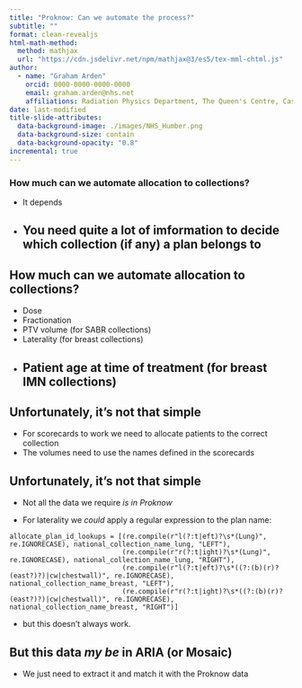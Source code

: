 ```yaml
---
title: "Proknow: Can we automate the process?"
subtitle: ""
format: clean-revealjs
html-math-method:
  method: mathjax
  url: "https://cdn.jsdelivr.net/npm/mathjax@3/es5/tex-mml-chtml.js"
author:
  - name: "Graham Arden"
    orcid: 0000-0000-0000-0000
    email: graham.arden@nhs.net
    affiliations: Radiation Physics Department, The Queen's Centre, Castle Hill Hospital
date: last-modified
title-slide-attributes:
  data-background-image: ./images/NHS_Humber.png
  data-background-size: contain
  data-background-opacity: "0.8"
incremental: true
---
```

### How much can we automate allocation to collections?
- It depends
- You need quite a lot of imformation to decide which collection (if any) a plan belongs to
---

## How much can we automate allocation to collections?

- Dose
- Fractionation
- PTV volume (for SABR collections)
- Laterality (for breast collections)
- Patient age at time of treatment (for breast IMN collections)
---



## Unfortunately, it's not that simple

- For scorecards to work we need to allocate patients to the correct collection
- The volumes need to use the names defined in the scorecards


## Unfortunately, it's not that simple
::: {.nonincremental}
- Not all the data we require _is in Proknow_

- For laterality we _could_ apply a regular expression to the plan name:

```.python

allocate_plan_id_lookups = [(re.compile(r"l(?:t|eft)?\s*(Lung)", re.IGNORECASE), national_collection_name_lung, "LEFT"),
                            (re.compile(r"r(?:t|ight)?\s*(Lung)", re.IGNORECASE), national_collection_name_lung, "RIGHT"),
                            (re.compile(r"l(?:t|eft)?\s*((?:(b)(r)?(east?)?)|cw|chestwall)", re.IGNORECASE), national_collection_name_breast, "LEFT"),
                            (re.compile(r"r(?:t|ight)?\s*((?:(b)(r)?(east?)?)|cw|chestwall)", re.IGNORECASE), national_collection_name_breast, "RIGHT")]
```

- but this doesn't always work.

:::

## But this data _my be_ in ARIA (or Mosaic)

- We just need to extract it and match it with the Proknow data
  